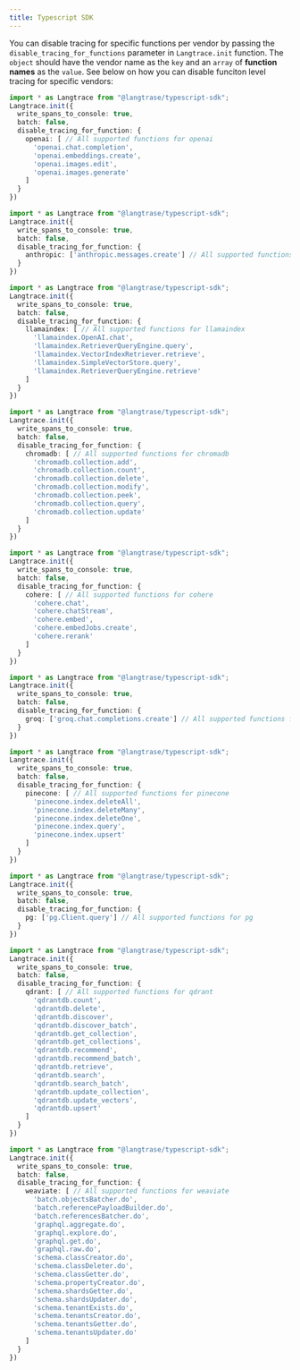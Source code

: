```yaml
---
title: Typescript SDK
---
```


You can disable tracing for specific functions per vendor by passing the `disable_tracing_for_functions` parameter in `Langtrace.init` function. The `object` should have the vendor name as the `key` and an `array` of **function names** as the `value`. See below on how you can disable funciton level tracing for specific vendors:
<CodeGroup>
``` typescript openai
import * as Langtrace from "@langtrase/typescript-sdk";
Langtrace.init({
  write_spans_to_console: true,
  batch: false,
  disable_tracing_for_function: {
    openai: [ // All supported functions for openai
      'openai.chat.completion',
      'openai.embeddings.create',
      'openai.images.edit',
      'openai.images.generate'
    ]
  }
})
```

``` typescript anthropic
import * as Langtrace from "@langtrase/typescript-sdk";
Langtrace.init({
  write_spans_to_console: true,
  batch: false,
  disable_tracing_for_function: {
    anthropic: ['anthropic.messages.create'] // All supported functions for anthropic
  }
})
```
``` typescript llamaindex
import * as Langtrace from "@langtrase/typescript-sdk";
Langtrace.init({
  write_spans_to_console: true,
  batch: false,
  disable_tracing_for_function: {
    llamaindex: [ // All supported functions for llamaindex
      'llamaindex.OpenAI.chat',
      'llamaindex.RetrieverQueryEngine.query',
      'llamaindex.VectorIndexRetriever.retrieve',
      'llamaindex.SimpleVectorStore.query',
      'llamaindex.RetrieverQueryEngine.retrieve'
    ]
  }
})

```

``` typescript chromadb
import * as Langtrace from "@langtrase/typescript-sdk";
Langtrace.init({
  write_spans_to_console: true,
  batch: false,
  disable_tracing_for_function: {
    chromadb: [ // All supported functions for chromadb
      'chromadb.collection.add',
      'chromadb.collection.count',
      'chromadb.collection.delete',
      'chromadb.collection.modify',
      'chromadb.collection.peek',
      'chromadb.collection.query',
      'chromadb.collection.update'
    ]
  }
})

```
``` typescript cohere
import * as Langtrace from "@langtrase/typescript-sdk";
Langtrace.init({
  write_spans_to_console: true,
  batch: false,
  disable_tracing_for_function: {
    cohere: [ // All supported functions for cohere
      'cohere.chat',
      'cohere.chatStream',
      'cohere.embed',
      'cohere.embedJobs.create',
      'cohere.rerank'
    ]
  }
})


```
``` typescript groq
import * as Langtrace from "@langtrase/typescript-sdk";
Langtrace.init({
  write_spans_to_console: true,
  batch: false,
  disable_tracing_for_function: {
    groq: ['groq.chat.completions.create'] // All supported functions for groq
  }
})
```

``` typescript pinecone
import * as Langtrace from "@langtrase/typescript-sdk";
Langtrace.init({
  write_spans_to_console: true,
  batch: false,
  disable_tracing_for_function: {
    pinecone: [ // All supported functions for pinecone
      'pinecone.index.deleteAll',
      'pinecone.index.deleteMany',
      'pinecone.index.deleteOne',
      'pinecone.index.query',
      'pinecone.index.upsert'
    ]
  }
})
```
``` typescript pg
import * as Langtrace from "@langtrase/typescript-sdk";
Langtrace.init({
  write_spans_to_console: true,
  batch: false,
  disable_tracing_for_function: {
    pg: ['pg.Client.query'] // All supported functions for pg
  }
})
```

``` typescript qdrant
import * as Langtrace from "@langtrase/typescript-sdk";
Langtrace.init({
  write_spans_to_console: true,
  batch: false,
  disable_tracing_for_function: {
    qdrant: [ // All supported functions for qdrant
      'qdrantdb.count',
      'qdrantdb.delete',
      'qdrantdb.discover',
      'qdrantdb.discover_batch',
      'qdrantdb.get_collection',
      'qdrantdb.get_collections',
      'qdrantdb.recommend',
      'qdrantdb.recommend_batch',
      'qdrantdb.retrieve',
      'qdrantdb.search',
      'qdrantdb.search_batch',
      'qdrantdb.update_collection',
      'qdrantdb.update_vectors',
      'qdrantdb.upsert'
    ]
  }
})
```
``` typescript weaviate
import * as Langtrace from "@langtrase/typescript-sdk";
Langtrace.init({
  write_spans_to_console: true,
  batch: false,
  disable_tracing_for_function: {
    weaviate: [ // All supported functions for weaviate
      'batch.objectsBatcher.do',
      'batch.referencePayloadBuilder.do',
      'batch.referencesBatcher.do',
      'graphql.aggregate.do',
      'graphql.explore.do',
      'graphql.get.do',
      'graphql.raw.do',
      'schema.classCreator.do',
      'schema.classDeleter.do',
      'schema.classGetter.do',
      'schema.propertyCreator.do',
      'schema.shardsGetter.do',
      'schema.shardsUpdater.do',
      'schema.tenantExists.do',
      'schema.tenantsCreator.do',
      'schema.tenantsGetter.do',
      'schema.tenantsUpdater.do'
    ]
  }
})
```
</CodeGroup>



